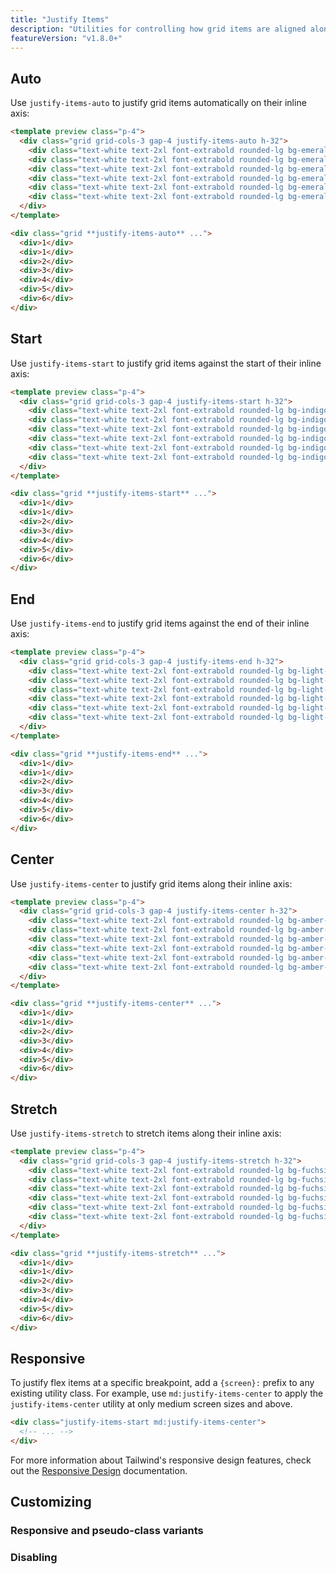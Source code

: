 ```yaml
---
title: "Justify Items"
description: "Utilities for controlling how grid items are aligned along their inline axis."
featureVersion: "v1.8.0+"
---
```




## Auto

Use `justify-items-auto` to justify grid items automatically on their inline axis:

```html emerald
<template preview class="p-4">
  <div class="grid grid-cols-3 gap-4 justify-items-auto h-32">
    <div class="text-white text-2xl font-extrabold rounded-lg bg-emerald-500 flex justify-center items-center">1</div>
    <div class="text-white text-2xl font-extrabold rounded-lg bg-emerald-500 flex justify-center items-center">2</div>
    <div class="text-white text-2xl font-extrabold rounded-lg bg-emerald-500 flex justify-center items-center">3</div>
    <div class="text-white text-2xl font-extrabold rounded-lg bg-emerald-500 flex justify-center items-center">4</div>
    <div class="text-white text-2xl font-extrabold rounded-lg bg-emerald-500 flex justify-center items-center">5</div>
    <div class="text-white text-2xl font-extrabold rounded-lg bg-emerald-500 flex justify-center items-center">6</div>
  </div>
</template>

<div class="grid **justify-items-auto** ...">
  <div>1</div>
  <div>1</div>
  <div>2</div>
  <div>3</div>
  <div>4</div>
  <div>5</div>
  <div>6</div>
</div>
```

## Start

Use `justify-items-start` to justify grid items against the start of their inline axis:

```html indigo
<template preview class="p-4">
  <div class="grid grid-cols-3 gap-4 justify-items-start h-32">
    <div class="text-white text-2xl font-extrabold rounded-lg bg-indigo-500 flex justify-center items-center w-16">1</div>
    <div class="text-white text-2xl font-extrabold rounded-lg bg-indigo-500 flex justify-center items-center w-16">2</div>
    <div class="text-white text-2xl font-extrabold rounded-lg bg-indigo-500 flex justify-center items-center w-16">3</div>
    <div class="text-white text-2xl font-extrabold rounded-lg bg-indigo-500 flex justify-center items-center w-16">4</div>
    <div class="text-white text-2xl font-extrabold rounded-lg bg-indigo-500 flex justify-center items-center w-16">5</div>
    <div class="text-white text-2xl font-extrabold rounded-lg bg-indigo-500 flex justify-center items-center w-16">6</div>
  </div>
</template>

<div class="grid **justify-items-start** ...">
  <div>1</div>
  <div>1</div>
  <div>2</div>
  <div>3</div>
  <div>4</div>
  <div>5</div>
  <div>6</div>
</div>
```

## End

Use `justify-items-end` to justify grid items against the end of their inline axis:

```html lightBlue
<template preview class="p-4">
  <div class="grid grid-cols-3 gap-4 justify-items-end h-32">
    <div class="text-white text-2xl font-extrabold rounded-lg bg-light-blue-500 flex justify-center items-center w-16">1</div>
    <div class="text-white text-2xl font-extrabold rounded-lg bg-light-blue-500 flex justify-center items-center w-16">2</div>
    <div class="text-white text-2xl font-extrabold rounded-lg bg-light-blue-500 flex justify-center items-center w-16">3</div>
    <div class="text-white text-2xl font-extrabold rounded-lg bg-light-blue-500 flex justify-center items-center w-16">4</div>
    <div class="text-white text-2xl font-extrabold rounded-lg bg-light-blue-500 flex justify-center items-center w-16">5</div>
    <div class="text-white text-2xl font-extrabold rounded-lg bg-light-blue-500 flex justify-center items-center w-16">6</div>
  </div>
</template>

<div class="grid **justify-items-end** ...">
  <div>1</div>
  <div>1</div>
  <div>2</div>
  <div>3</div>
  <div>4</div>
  <div>5</div>
  <div>6</div>
</div>
```

## Center

Use `justify-items-center` to justify grid items along their inline axis:

```html amber
<template preview class="p-4">
  <div class="grid grid-cols-3 gap-4 justify-items-center h-32">
    <div class="text-white text-2xl font-extrabold rounded-lg bg-amber-500 flex justify-center items-center w-16">1</div>
    <div class="text-white text-2xl font-extrabold rounded-lg bg-amber-500 flex justify-center items-center w-16">2</div>
    <div class="text-white text-2xl font-extrabold rounded-lg bg-amber-500 flex justify-center items-center w-16">3</div>
    <div class="text-white text-2xl font-extrabold rounded-lg bg-amber-500 flex justify-center items-center w-16">4</div>
    <div class="text-white text-2xl font-extrabold rounded-lg bg-amber-500 flex justify-center items-center w-16">5</div>
    <div class="text-white text-2xl font-extrabold rounded-lg bg-amber-500 flex justify-center items-center w-16">6</div>
  </div>
</template>

<div class="grid **justify-items-center** ...">
  <div>1</div>
  <div>1</div>
  <div>2</div>
  <div>3</div>
  <div>4</div>
  <div>5</div>
  <div>6</div>
</div>
```

## Stretch

Use `justify-items-stretch` to stretch items along their inline axis:

```html fuchsia
<template preview class="p-4">
  <div class="grid grid-cols-3 gap-4 justify-items-stretch h-32">
    <div class="text-white text-2xl font-extrabold rounded-lg bg-fuchsia-500 flex justify-center items-center">1</div>
    <div class="text-white text-2xl font-extrabold rounded-lg bg-fuchsia-500 flex justify-center items-center">2</div>
    <div class="text-white text-2xl font-extrabold rounded-lg bg-fuchsia-500 flex justify-center items-center">3</div>
    <div class="text-white text-2xl font-extrabold rounded-lg bg-fuchsia-500 flex justify-center items-center">4</div>
    <div class="text-white text-2xl font-extrabold rounded-lg bg-fuchsia-500 flex justify-center items-center">5</div>
    <div class="text-white text-2xl font-extrabold rounded-lg bg-fuchsia-500 flex justify-center items-center">6</div>
  </div>
</template>

<div class="grid **justify-items-stretch** ...">
  <div>1</div>
  <div>1</div>
  <div>2</div>
  <div>3</div>
  <div>4</div>
  <div>5</div>
  <div>6</div>
</div>
```

## Responsive

To justify flex items at a specific breakpoint, add a `{screen}:` prefix to any existing utility class. For example, use `md:justify-items-center` to apply the `justify-items-center` utility at only medium screen sizes and above.

```html
<div class="justify-items-start md:justify-items-center">
  <!-- ... -->
</div>
```

For more information about Tailwind's responsive design features, check out the [Responsive Design](/docs/responsive-design) documentation.

## Customizing

### Responsive and pseudo-class variants

<Variants plugin="justifyItems" name="justify-items" />

### Disabling

<Disabling plugin="justifyItems" name="justify-items" />
